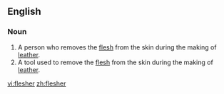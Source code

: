 ==English==

===Noun===
{{en-noun}}

# A person who removes the [[flesh]] from the skin during the making of [[leather]].
# A tool used to remove the [[flesh]] from the skin during the making of [[leather]].

[[vi:flesher]]
[[zh:flesher]]